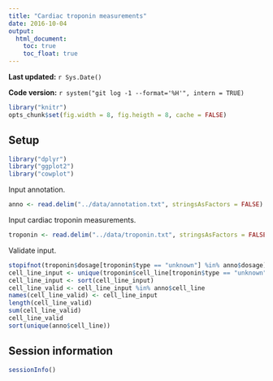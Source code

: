 ```yaml
---
title: "Cardiac troponin measurements"
date: 2016-10-04
output:
  html_document:
    toc: true
    toc_float: true
---
```


**Last updated:** `r Sys.Date()`

**Code version:** `r system("git log -1 --format='%H'", intern = TRUE)`

```r
library("knitr")
opts_chunk$set(fig.width = 8, fig.heigth = 8, cache = FALSE)
```


## Setup

```r
library("dplyr")
library("ggplot2")
library("cowplot")
```

Input annotation.

```r
anno <- read.delim("../data/annotation.txt", stringsAsFactors = FALSE)
```

Input cardiac troponin measurements.

```r
troponin <- read.delim("../data/troponin.txt", stringsAsFactors = FALSE)
```

Validate input.

```r
stopifnot(troponin$dosage[troponin$type == "unknown"] %in% anno$dosage)
cell_line_input <- unique(troponin$cell_line[troponin$type == "unknown"])
cell_line_input <- sort(cell_line_input)
cell_line_valid <- cell_line_input %in% anno$cell_line
names(cell_line_valid) <- cell_line_input
length(cell_line_valid)
sum(cell_line_valid)
cell_line_valid
sort(unique(anno$cell_line))
```

## Session information

```r
sessionInfo()
```
